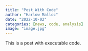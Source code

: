 ```yaml
---
title: "Post With Code"
author: "Harlow Malloc"
date: "2022-10-02"
categories: [news, code, analysis]
image: "image.jpg"
---
```


This is a post with executable code.
